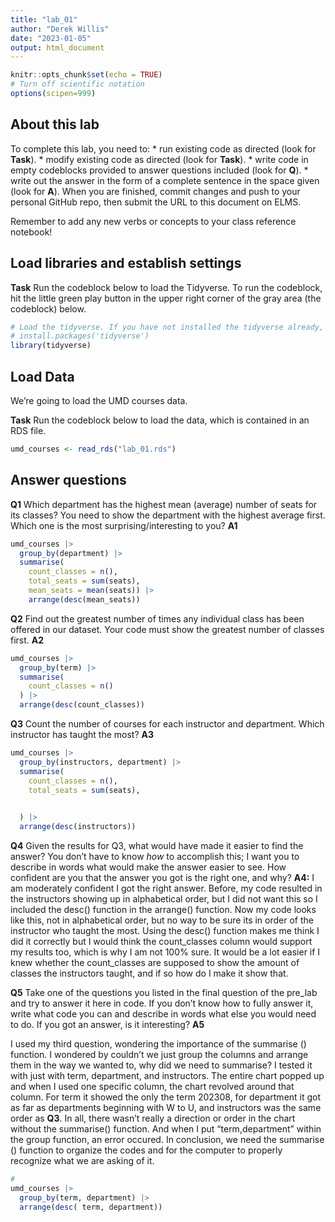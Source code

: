 ```yaml
---
title: "lab_01"
author: "Derek Willis"
date: "2023-01-05"
output: html_document
---
```


```r
knitr::opts_chunk$set(echo = TRUE)
# Turn off scientific notation
options(scipen=999)
```

## About this lab

To complete this lab, you need to: \* run existing code as directed (look for **Task**). \* modify existing code as directed (look for **Task**). \* write code in empty codeblocks provided to answer questions included (look for **Q**). \* write out the answer in the form of a complete sentence in the space given (look for **A**). When you are finished, commit changes and push to your personal GitHub repo, then submit the URL to this document on ELMS.

Remember to add any new verbs or concepts to your class reference notebook!

## Load libraries and establish settings

**Task** Run the codeblock below to load the Tidyverse. To run the codeblock, hit the little green play button in the upper right corner of the gray area (the codeblock) below.

```r
# Load the tidyverse. If you have not installed the tidyverse already, remove the # from the next line and run it first.  
# install.packages('tidyverse')
library(tidyverse)
```

## Load Data

We're going to load the UMD courses data.

**Task** Run the codeblock below to load the data, which is contained in an RDS file.

```r
umd_courses <- read_rds("lab_01.rds")
```

## Answer questions

**Q1** Which department has the highest mean (average) number of seats for its classes? You need to show the department with the highest average first. Which one is the most surprising/interesting to you? **A1**

```r
umd_courses |>
  group_by(department) |>
  summarise(
    count_classes = n(),
    total_seats = sum(seats),
    mean_seats = mean(seats)) |>
    arrange(desc(mean_seats))
```

**Q2** Find out the greatest number of times any individual class has been offered in our dataset. Your code must show the greatest number of classes first. **A2**

```r
umd_courses |>
  group_by(term) |>
  summarise(
    count_classes = n()
  ) |>
  arrange(desc(count_classes))
```

**Q3** Count the number of courses for each instructor and department. Which instructor has taught the most? **A3**

```r
umd_courses |>
  group_by(instructors, department) |>
  summarise(
    count_classes = n(),
    total_seats = sum(seats),
 

  ) |>
  arrange(desc(instructors))
```

**Q4** Given the results for Q3, what would have made it easier to find the answer? You don't have to know *how* to accomplish this; I want you to describe in words what would make the answer easier to see. How confident are you that the answer you got is the right one, and why? **A4:** I am moderately confident I got the right answer. Before, my code resulted in the instructors showing up in alphabetical order, but I did not want this so I included the desc() function in the arrange() function. Now my code looks like this, not in alphabetical order, but no way to be sure its in order of the instructor who taught the most. Using the desc() function makes me think I did it correctly but I would think the count_classes column would support my results too, which is why I am not 100% sure. It would be a lot easier if I knew whether the count_classes are supposed to show the amount of classes the instructors taught, and if so how do I make it show that.

**Q5** Take one of the questions you listed in the final question of the pre_lab and try to answer it here in code. If you don't know how to fully answer it, write what code you can and describe in words what else you would need to do. If you got an answer, is it interesting? **A5**

I used my third question, wondering the importance of the summarise () function. I wondered by couldn't we just group the columns and arrange them in the way we wanted to, why did we need to summarise? I tested it with just with term, department, and instructors. The entire chart popped up and when I used one specific column, the chart revolved around that column. For term it showed the only the term 202308, for department it got as far as departments beginning with W to U, and instructors was the same order as **Q3**. In all, there wasn't really a direction or order in the chart without the summarise() function. And when I put "term,department" within the group function, an error occured. In conclusion, we need the summarise () function to organize the codes and for the computer to properly recognize what we are asking of it.

```r
#
umd_courses |>
  group_by(term, department) |>
  arrange(desc( term, department))
```
